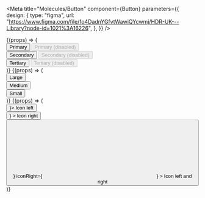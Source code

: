 


<Meta
  title="Molecules/Button"
  component={Button}
  parameters={{
    design: {
      type: "figma",
      url: "https://www.figma.com/file/fo4DadnYGfvtWawiQYcwmj/HDR-UK---Library?node-id=1021%3A16226",
    },
  }}
/>

<Canvas>
  <Story name="Variants">
    {(props) => (
      <Card>
        <CardBody>
          <div>
            <Button {...props} mb={4} mr={2}>
              Primary
            </Button>
            <Button {...props} mb={4} disabled>
              Primary (disabled)
            </Button>
          </div>
          <div>
            <Button {...props} variant="secondary" mb={4} mr={2}>
              Secondary
            </Button>
            <Button {...props} variant="secondary" mb={4} disabled>
              Secondary (disabled)
            </Button>
          </div>
          <div>
            <Button {...props} variant="tertiary" mr={2}>
              Tertiary
            </Button>
            <Button {...props} variant="tertiary" disabled>
              Tertiary (disabled)
            </Button>
          </div>
        </CardBody>
      </Card>
    )}
  </Story>
  <Story name="Sizes">
    {(props) => (
      <Card>
        <CardBody>
          <div>
            <Button {...props} mb={4} size="large">
              Large
            </Button>
          </div>
          <div>
            <Button {...props} mb={4}>
              Medium
            </Button>
          </div>
          <div>
            <Button {...props} size="small">
              Small
            </Button>
          </div>
        </CardBody>
      </Card>
    )}
  </Story>
  <Story name="Icons">
    {(props) => (
      <Card>
        <CardBody>
          <div>
            <Button {...props} mb={4} iconLeft={<SVG src={searchIcon} />}>
              Icon left
            </Button>
          </div>
          <div>
            <Button
              {...props}
              mb={4}
              iconRight={<SVG src={userIcon} fill="white" />}
            >
              Icon right
            </Button>
          </div>
          <div>
            <Button
              {...props}
              iconLeft={<SVG src={searchIcon} />}
              iconRight={<SVG src={userIcon} />}
            >
              Icon left and right
            </Button>
          </div>
        </CardBody>
      </Card>
    )}
  </Story>
</Canvas>
